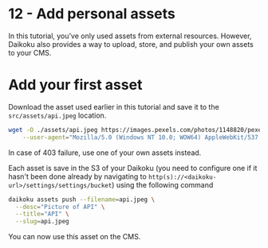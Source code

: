 # 12 - Add personal assets

In this tutorial, you’ve only used assets from external resources.
However, Daikoku also provides a way to upload, store, and publish your own assets to your CMS.

# Add your first asset

Download the asset used earlier in this tutorial and save it to the `src/assets/api.jpeg` location.

```sh
wget -O ./assets/api.jpeg https://images.pexels.com/photos/1148820/pexels-photo-1148820.jpeg \
    --user-agent="Mozilla/5.0 (Windows NT 10.0; WOW64) AppleWebKit/537.36 (KHTML, like Gecko) Chrome/51.0.2704.103 Safari/537.36"
```

In case of 403 failure, use one of your own assets instead.

Each asset is save in the S3 of your Daikoku (you need to configure one if it hasn't been done already by navigating to `http(s)://<daikoku-url>/settings/settings/bucket`) using the following command
```sh
daikoku assets push --filename=api.jpeg \
  --desc="Picture of API" \
  --title="API" \
  --slug=api.jpeg
```

You can now use this asset on the CMS.
